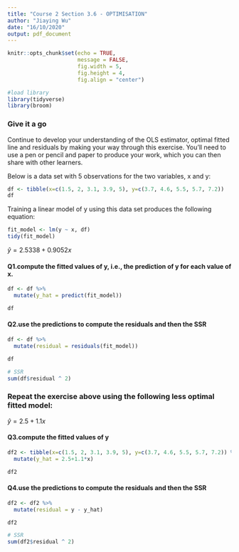 ```yaml
---
title: "Course 2 Section 3.6 - OPTIMISATION"
author: "Jiaying Wu"
date: "16/10/2020"
output: pdf_document
---
```


```r
knitr::opts_chunk$set(echo = TRUE,
                      message = FALSE,
                      fig.width = 5,
                      fig.height = 4,
                      fig.align = "center")
```

```r
#load library
library(tidyverse)
library(broom)
```

### Give it a go

Continue to develop your understanding of the OLS estimator, optimal fitted line and residuals by making your way through this exercise. You’ll need to use a pen or pencil and paper to produce your work, which you can then share with other learners.

Below is a data set with 5 observations for the two variables, x and y:

```r
df <- tibble(x=c(1.5, 2, 3.1, 3.9, 5), y=c(3.7, 4.6, 5.5, 5.7, 7.2))
df
```

Training a linear model of y using this data set produces the following equation:

```r
fit_model <- lm(y ~ x, df)
tidy(fit_model)
```

$\hat{y} =  2.5338 + 0.9052x$

#### Q1.compute the fitted values of y, i.e., the prediction of y for each value of x.

```r
df <- df %>%
  mutate(y_hat = predict(fit_model))

df
```

#### Q2.use the predictions to compute the residuals and then the SSR

```r
df <- df %>%
  mutate(residual = residuals(fit_model))

df
```

```r
# SSR
sum(df$residual ^ 2)
```


### Repeat the exercise above using the following less optimal fitted model:

$\hat{y} =  2.5 + 1.1x$

#### Q3.compute the fitted values of y

```r
df2 <- tibble(x=c(1.5, 2, 3.1, 3.9, 5), y=c(3.7, 4.6, 5.5, 5.7, 7.2)) %>%
  mutate(y_hat = 2.5+1.1*x)

df2
```

#### Q4.use the predictions to compute the residuals and then the SSR

```r
df2 <- df2 %>%
  mutate(residual = y - y_hat)

df2
```

```r
# SSR
sum(df2$residual ^ 2)
```

